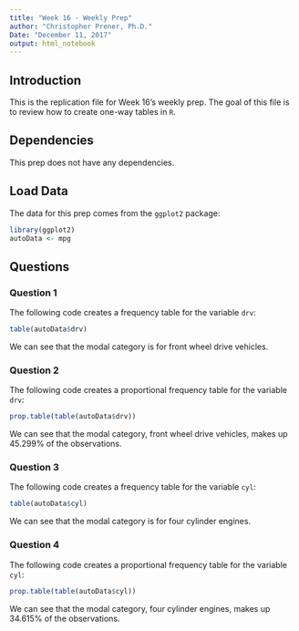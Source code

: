 ```yaml
---
title: "Week 16 - Weekly Prep"
author: "Christopher Prener, Ph.D."
Date: "December 11, 2017"
output: html_notebook
---
```


## Introduction
This is the replication file for Week 16's weekly prep. The goal of this file is to review how to create one-way tables in `R`.

## Dependencies
This prep does not have any dependencies.

## Load Data
The data for this prep comes from the `ggplot2` package:

```r
library(ggplot2)
autoData <- mpg
```

## Questions
### Question 1
The following code creates a frequency table for the variable `drv`:

```r
table(autoData$drv)
```

We can see that the modal category is for front wheel drive vehicles.

### Question 2
The following code creates a proportional frequency table for the variable `drv`:

```r
prop.table(table(autoData$drv))
```

We can see that the modal category, front wheel drive vehicles, makes up 45.299% of the observations.

### Question 3
The following code creates a frequency table for the variable `cyl`:

```r
table(autoData$cyl)
```

We can see that the modal category is for four cylinder engines.

### Question 4
The following code creates a proportional frequency table for the variable `cyl`:

```r
prop.table(table(autoData$cyl))
```

We can see that the modal category, four cylinder engines, makes up 34.615% of the observations.


